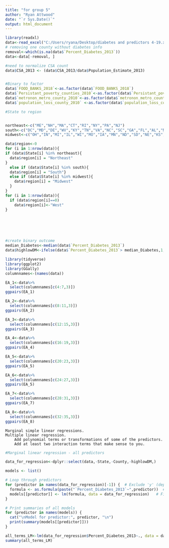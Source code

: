 ---
title: "for group 5"
author: "Ryan Attwood"
date: "`r Sys.Date()`"
output: html_document
---



```{r}
library(readxl)
data<-read_excel("C:/Users/ryana/Desktop/diabetes and predictors 4-19.xlsx")
# removing one county without diabetes info 
removal<-which(is.na(data$`Percent_Diabetes_2013`))
data<-data[-removal, ]

#need to normalize CSA count 
data$CSA_2013 <- (data$CSA_2013/data$Population_Estimate_2013)


#Binary to factor 
data$`FOOD_BANKS_2018`<-as.factor(data$`FOOD_BANKS_2018`)
data$`Persistant_poverty_counties_2010`<-as.factor(data$`Persistant_poverty_counties_2010`)
data$`metronon_metro_county_2010`<-as.factor(data$`metronon_metro_county_2010`)
data$`population_loss_county_2010` <-as.factor(data$`population_loss_county_2010`)

#State to region 


northeast<-c("ME","NH","MA","CT","RI","NY","PA","NJ")
south<-c("DC","MD","DE","WV","KY","TN","VA","NC","SC","GA","FL","AL","MS","LA","AR","OK","TX")
midwest<-c("OH","IN","MI","IL","WI","MO","IA","MN","ND","SD","NE","KS")

data$region<-0
for (i in 1:nrow(data)){
if (data$State[i] %in% northeast){
  data$region[i] = "Northeast"
}
  else if (data$State[i] %in% south){
  data$region[i] = "South"}
  else if (data$State[i] %in% midwest){
    data$region[i] = "Midwest"
  }
}
for (i in 1:nrow(data)){
  if (data$region[i]==0)
    data$region[i]<-"West"
}   






#create binary outcome 
median_Diabetes<-median(data$`Percent_Diabetes_2013`)
data$highlowDM<-ifelse(data$`Percent_Diabetes_2013`> median_Diabetes,1,0)


```

```{r}
library(tidyverse)
library(ggplot2)
library(GGally)
columnnames<-(names(data))

EA_1<-data%>%
  select(columnnames[c(4:7,3)])
ggpairs(EA_1)

EA_2<-data%>%
  select(columnnames[c(8:11,3)])
ggpairs(EA_2)

EA_3<-data%>%
  select(columnnames[c(12:15,3)])
ggpairs(EA_3)

EA_4<-data%>%
  select(columnnames[c(16:19,3)])
ggpairs(EA_4)

EA_5<-data%>%
  select(columnnames[c(20:23,3)])
ggpairs(EA_5)

EA_6<-data%>%
  select(columnnames[c(24:27,3)])
ggpairs(EA_5)

EA_7<-data%>%
  select(columnnames[c(28:31,3)])
ggpairs(EA_7)

EA_8<-data%>%
  select(columnnames[c(32:35,3)])
ggpairs(EA_8)
```

    Marginal simple linear regressions.
    Multiple linear regression.
        Add polynomial terms or transformations of some of the predictors.
        Add at least two interaction terms that make sense to you.
```{r}
#Marginal linear regression - all predictors 

data_for_regression<-dplyr::select(data,-State,-County,-highlowDM,)

models <- list()

# Loop through predictors
for (predictor in names(data_for_regression)[-1]) {  # Exclude 'y' (dependent variable)
  formula <- as.formula(paste("`Percent_Diabetes_2013`~",predictor))  # Create formula dynamically
  models[[predictor]] <- lm(formula, data = data_for_regression)   # Fit the model and store it
}

# Print summaries of all models
for (predictor in names(models)) {
  cat("\nModel for predictor:", predictor, "\n")
  print(summary(models[[predictor]]))
}


```

```{r}
all_terms_LM<-lm(data_for_regression$Percent_Diabetes_2013~., data = data_for_regression)
summary(all_terms_LM)

```
